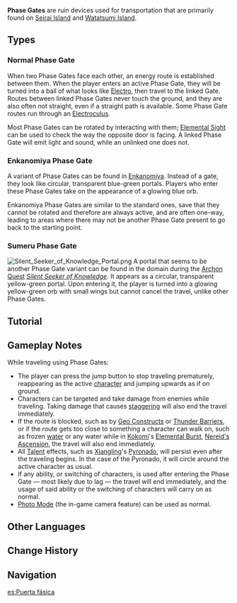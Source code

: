 {{Terminology Infobox
|image        = <gallery>
Phase Gate.png|Inazuma
Enkanomiya Phase Gate.png|Enkanomiya
</gallery>
|type         = Exploration
|region       = Inazuma
|region2      = Sumeru
}}
'''Phase Gates''' are ruin devices used for transportation that are primarily found on [[Seirai Island]] and [[Watatsumi Island]].

==Types==
===Normal Phase Gate===
When two Phase Gates face each other, an energy route is established between them. When the player enters an active Phase Gate, they will be turned into a ball of what looks like [[Electro]], then travel to the linked Gate. Routes between linked Phase Gates never touch the ground, and they are also often not straight, even if a straight path is available. Some Phase Gate routes run through an [[Electroculus]].

Most Phase Gates can be rotated by interacting with them; [[Elemental Sight]] can be used to check the way the opposite door is facing. A linked Phase Gate will emit light and sound, while an unlinked one does not.

===Enkanomiya Phase Gate===
A variant of Phase Gates can be found in [[Enkanomiya]]. Instead of a gate, they look like circular, transparent blue-green portals. Players who enter these Phase Gates take on the appearance of a glowing blue orb.

Enkanomiya Phase Gates are similar to the standard ones, save that they cannot be rotated and therefore are always active, and are often one-way, leading to areas where there may not be another Phase Gate present to go back to the starting point.

===Sumeru Phase Gate===
[[File:Silent Seeker of Knowledge Portal.png|right|thumb|alt=A floating green circular portal]] A portal that seems to be another Phase Gate variant can be found in the domain during the [[Archon Quest]] ''[[Silent Seeker of Knowledge]]''. It appears as a circular, transparent yellow-green portal. Upon entering it, the player is turned into a glowing yellow-green orb with small wings but cannot cancel the travel, unlike other Phase Gates.

==Tutorial==
{{Transclude|Tutorial/Phase Gate}}

==Gameplay Notes==
While traveling using Phase Gates:
*The player can press the jump button to stop traveling prematurely, reappearing as the active [[character]] and jumping upwards as if on ground.
*Characters can be targeted and take damage from enemies while traveling. Taking damage that causes [[stagger]]ing will also end the travel immediately.
*If the route is blocked, such as by [[Geo Constructs]] or [[Thunder Barriers]], or if the route gets too close to something a character can walk on, such as frozen [[water]] or any water while in [[Kokomi]]'s [[Elemental Burst]], [[Nereid's Ascension]], the travel will also end immediately.
*All [[Talent]] effects, such as [[Xiangling]]'s [[Pyronado]], will persist even after the traveling begins. In the case of the Pyronado, it will circle around the active character as usual.
*If any ability, or switching of characters, is used after entering the Phase Gate &mdash; most likely due to lag &mdash; the travel will end immediately, and the usage of said ability or the switching of characters will carry on as normal.
*[[Photo Mode]] (the in-game camera feature) can be used as normal.

==Other Languages==
{{Other Languages
|en      = Phase Gate
|zhs     = 相位之门
|zhs_rm  = Xiāngwèi zhī Mén
|zht     = 相位之門
|zht_rm  = Xiāngwèi zhī Mén
|zh_tl   = Door of Phasing
|ja      = 位相の門
|ja_rm   = Isou no Mon
|ja_tl   = Phase Gate
|ko      = 위상의 문
|ko_rm   = Wisang-ui Mun
|ko_tl   = Door of Status
|es      = Puerta fásica
|es_tl   = Phase Gate
|fr      = Porte phasée
|fr_tl   = Phased Gate
|ru      = Фазовые врата
|ru_tl   = Phase Gate
|th      = ประตูแห่งกระแสไฟฟ้า
|th_rm   = 
|th_tl   = 
|vi      = Cổng Hai Chiều
|vi_tl   = Two-Way Gate
|de      = Phasentor
|de_tl   = Phase Gate
|id      = Phase Gate
|pt      = Portão de Fase
|pt_tl   = 
|tr      = 
|tr_tl   = 
|it      = 
|it_tl   = 
}}

==Change History==
{{Change History|2.1}}

==Navigation==
{{Exploration Navbox|Inazuma}}

[[es:Puerta fásica]]